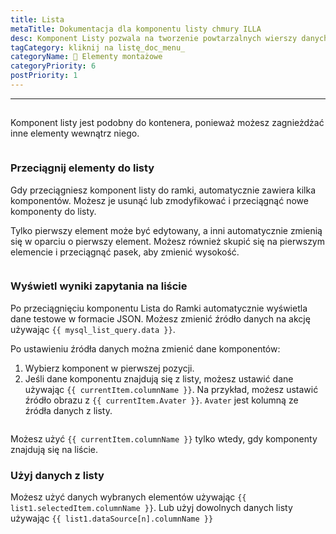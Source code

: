 ```yaml
---
title: Lista
metaTitle: Dokumentacja dla komponentu listy chmury ILLA
desc: Komponent Listy pozwala na tworzenie powtarzalnych wierszy danych, których wygląd i poczucie są przez Ciebie zdefiniowane.
tagCategory: kliknij na listę_doc_menu_
categoryName: 🧬 Elementy montażowe
categoryPriority: 6
postPriority: 1
---
```


* * *

## <h2 hidden>Lista</h2>

Komponent listy jest podobny do kontenera, ponieważ możesz zagnieżdżać inne elementy wewnątrz niego.

<img
  src='https://cdn.illacloud.com/official-website/img/docs/assemble/list.png'
  alt=""
/>

### Przeciągnij elementy do listy

Gdy przeciągniesz komponent listy do ramki, automatycznie zawiera kilka komponentów. Możesz je usunąć lub zmodyfikować i przeciągnąć nowe komponenty do listy. 

Tylko pierwszy element może być edytowany, a inni automatycznie zmienią się w oparciu o pierwszy element. Możesz również skupić się na pierwszym elemencie i przeciągnąć pasek, aby zmienić wysokość.

<img
  src='https://cdn.illacloud.com/official-website/img/docs/assemble/list1.png'
  alt=""
/>

### Wyświetl wyniki zapytania na liście

Po przeciągnięciu komponentu Lista do Ramki automatycznie wyświetla dane testowe w formacie JSON. Możesz zmienić źródło danych na akcję używając `{{ mysql_list_query.data }}`. 

Po ustawieniu źródła danych można zmienić dane komponentów:

1.  Wybierz komponent w pierwszej pozycji. 
2.  Jeśli dane komponentu znajdują się z listy, możesz ustawić dane używając `{{ currentItem.columnName }}`. Na przykład, możesz ustawić źródło obrazu z `{{ currentItem.Avater }}`. `Avater` jest kolumną ze źródła danych z listy.

<img
  src='https://cdn.illacloud.com/official-website/img/docs/assemble/list2.png'
  alt=""
/>

Możesz użyć `{{ currentItem.columnName }}` tylko wtedy, gdy komponenty znajdują się na liście. 

### Użyj danych z listy

Możesz użyć danych wybranych elementów używając `{{ list1.selectedItem.columnName }}`. Lub użyj dowolnych danych listy używając `{{ list1.dataSource[n].columnName }}`

<img
  src='https://cdn.illacloud.com/official-website/img/docs/assemble/list3.png'
  alt=""
/>
